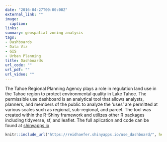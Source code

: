 ```yaml
---
date: "2016-04-27T00:00:00Z"
external_link: ""
image:
  caption: 
links:
summary: geospatial zoning analysis
tags:
- Dashboards
- Data Viz
- GIS
- Urban Planning
title: Dashboards
url_code: ""
url_pdf: ""
url_video: ""
---
```


The Tahoe Regional Planning Agency plays a role in regulation land use in the Tahoe region to protect environmental quality in Lake Tahoe. The permissible use dashboard is an analytical tool that allows analysts, planners, and members of the public to analyze the 'uses' are permitted at various scales such as regional, sub-regional, and parcel. The tool was created within the R-Shiny framework and utilizes other R packages including tidyverse, sf, and leaflet. The full aplication and code can be found at [shinyapps.io](https://reidhaefer.shinyapps.io/use_dashboard/)

```r
knitr::include_url("https://reidhaefer.shinyapps.io/use_dashboard/", height="800px")
```